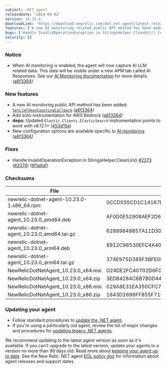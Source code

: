 ---
subject: .NET agent
releaseDate: '2024-04-02'
version: 10.23.0
downloadLink: 'https://download.newrelic.com/dot_net_agent/latest_release'
features: ['A new AI monitoring related public API method has been added - [SetLlmTokenCountingCallback](https":"//docs.newrelic.com/docs/apm/agents/net-agent/net-agent-api/set-llm-token-counting-callback/).','Add auto-instrumentation for AWS Bedrock.','**deps":"** Updated `Elastic.Clients.ElasticSearch` instrumentation points to work with v8.12.1+.','New configuration options are available specific to [AI monitoring](https":"//docs.newrelic.com/docs/apm/agents/net-agent/configuration/net-agent-configuration/#ai_monitoring).']
bugs: ['Handle InvalidOperationException in StringsHelper.CleanUri() [#2373](https":"//github.com/newrelic/newrelic-dotnet-agent/issues/2373).']
security: []
---

### Notice

* When AI monitoring is enabled, the agent will now capture AI LLM related data. This data will be visible under a new APM tab called AI Responses. See our [AI Monitoring documentation](https://docs.newrelic.com/docs/ai-monitoring/intro-to-ai-monitoring/) for more details. ([a6f3364](https://github.com/newrelic/newrelic-dotnet-agent/commit/a6f3364d799e836d50862135b25d8ae654e9d613))

### New features

* A new AI monitoring public API method has been added: [`SetLlmTokenCountingCallback`](https://docs.newrelic.com/docs/apm/agents/net-agent/net-agent-api/set-llm-token-counting-callback/) ([a6f3364](https://github.com/newrelic/newrelic-dotnet-agent/commit/a6f3364d799e836d50862135b25d8ae654e9d613))
* Add auto-instrumentation for AWS Bedrock ([a6f3364](https://github.com/newrelic/newrelic-dotnet-agent/commit/a6f3364d799e836d50862135b25d8ae654e9d613))
* **deps:** Updated `Elastic.Clients.ElasticSearch` instrumentation points to work with v8.12.1+ ([453d15e](https://github.com/newrelic/newrelic-dotnet-agent/commit/453d15e9de84f91bea6ca5507bbecba354c773dd))
* New configuration options are available specific to [AI monitoring](https://docs.newrelic.com/docs/apm/agents/net-agent/configuration/net-agent-configuration/#ai_monitoring). ([a6f3364](https://github.com/newrelic/newrelic-dotnet-agent/commit/a6f3364d799e836d50862135b25d8ae654e9d613))

### Fixes

* Handle InvalidOperationException in StringsHelper.CleanUri() [#2373](https://github.com/newrelic/newrelic-dotnet-agent/issues/2373) ([#2374](https://github.com/newrelic/newrelic-dotnet-agent/issues/2374)) ([9f1a6af](https://github.com/newrelic/newrelic-dotnet-agent/commit/9f1a6af7d6006f6af70c98a21486ceb5795aa39f))

### Checksums
| File | SHA - 256  Hash |
| ---| ---|
| newrelic-dotnet-agent-10.23.0-1.x86_64.rpm | 0CCD555CD1C14167B53787DBB20CB30662E7AD602FAFA04B3B8E3AFB07ECAE12 |
| newrelic-dotnet-agent_10.23.0_amd64.deb | AF0D0E52908AEF2D68C1A8439BF4AC57B6E23444E1DC18009E6EB54C44BB29FE |
| newrelic-dotnet-agent_10.23.0_amd64.tar.gz | 62889849857A11D305DD7246E72E95C13BF783433A20EF959671DA75EECF683C |
| newrelic-dotnet-agent_10.23.0_arm64.deb | 8912C96530EFC4A4054D54C4AAD6E69DF6258D590B912200D21CA0124AEB97E4 |
| newrelic-dotnet-agent_10.23.0_arm64.tar.gz | 374E975D385F3BFE0FB39645AEBD5D45C44B952FE8DD1B18CDA630F133B72D60 |
| NewRelicDotNetAgent_10.23.0_x64.msi | D24DE2FC40702D6F0A9AFBC5DBE09C4A3B54A3D75A48D2370526A0B15C098D13 |
| NewRelicDotNetAgent_10.23.0_x64.zip | 3ED84284C6B7B0D446D8509F4B7C4F0829955C02292E43419BB65CEE61BD5569 |
| NewRelicDotNetAgent_10.23.0_x86.msi | 029A8E31EA350CFC7386D58DB097C79C70A791550556ACA37B551787F5DA5A96 |
| NewRelicDotNetAgent_10.23.0_x86.zip | 1643D1696FF855F710B78983BED24280EC74284F327F026EEAC29743F27DB6D4 |


### Updating your agent

* Follow standard procedures to [update the .NET agent](/docs/agents/net-agent/installation-configuration/update-net-agent).
* If you're using a particularly old agent, review the list of major changes and procedures for [updating legacy .NET agents](/docs/agents/net-agent/troubleshooting/upgrade-legacy-net-agents).

We recommend updating to the latest agent version as soon as it's available. If you can't upgrade to the latest version, update your agents to a version no more than 90 days old. Read more about [keeping your agent up to date](/docs/new-relic-solutions/new-relic-one/install-configure/update-new-relic-agent).
See the New Relic .NET agent [EOL policy doc](/docs/apm/agents/net-agent/getting-started/net-agent-eol-policy) for information about agent releases and support dates.


